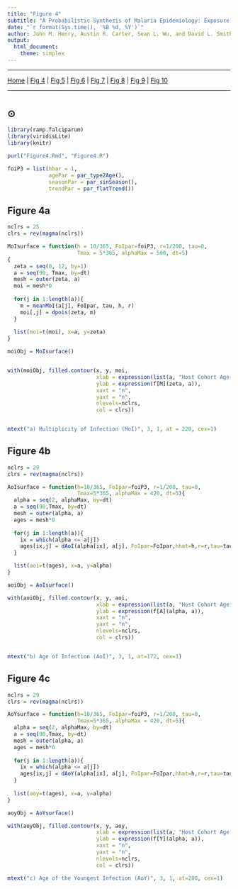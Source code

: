 ```yaml
---
title: "Figure 4"
subtitle: "A Probabilistic Synthesis of Malaria Epidemiology: Exposure, Infection, Parasite Densities, and Detection"
date: "`r format(Sys.time(), '%B %d, %Y')`"
author: John M. Henry, Austin R. Carter, Sean L. Wu, and David L. Smith
output:
  html_document: 
    theme: simplex
---
```


***

[Home](Memory.html) | 
[Fig 4](Figure4.html) |
[Fig 5](Figure5.html) |
[Fig 6](Figure6.html) |
[Fig 7](Figure7.html) |
[Fig 8](Figure8.html) |
[Fig 9](Figure9.html) |
[Fig 10](Figure10.html)

*** 

# {.tabset}

## $\odot$ 

```r
library(ramp.falciparum)
library(viridisLite)
library(knitr)
```

```r
purl("Figure4.Rmd", "Figure4.R")
```

```r
foiP3 = list(hbar = 1, 
             agePar = par_type2Age(), 
             seasonPar = par_sinSeason(), 
             trendPar = par_flatTrend())
```


## Figure 4a 

```r
nclrs = 25
clrs = rev(magma(nclrs))

MoIsurface = function(h = 10/365, FoIpar=foiP3, r=1/200, tau=0, 
                      Tmax = 5*365, alphaMax = 500, dt=5)
{ 
  zeta = seq(0, 12, by=1) 
  a = seq(90, Tmax, by=dt) 
  mesh = outer(zeta, a)
  moi = mesh*0
  
  for(j in 1:length(a)){
    m = meanMoI(a[j], FoIpar, tau, h, r)
    moi[,j] = dpois(zeta, m) 
  } 
  
  list(moi=t(moi), x=a, y=zeta)
}

moiObj = MoIsurface()


with(moiObj, filled.contour(x, y, moi, 
                            xlab = expression(list(a, "Host Cohort Age (in Days)")), 
                            ylab = expression(f[M](zeta, a)), 
                            xaxt = "n", 
                            yaxt = "n", 
                            nlevels=nclrs, 
                            col = clrs)) 


mtext("a) Multiplicity of Infection (MoI)", 3, 1, at = 220, cex=1)
```

## Figure 4b 

```r
nclrs = 29 
clrs = rev(magma(nclrs))

AoIsurface = function(h=10/365, FoIpar=foiP3, r=1/200, tau=0, 
                      Tmax=5*365, alphaMax = 420, dt=5){ 
  alpha = seq(2, alphaMax, by=dt) 
  a = seq(90,Tmax, by=dt) 
  mesh = outer(alpha, a)
  ages = mesh*0
  
  for(j in 1:length(a)){
    ix = which(alpha <= a[j])
    ages[ix,j] = dAoI(alpha[ix], a[j], FoIpar=FoIpar,hhat=h,r=r,tau=tau)
  } 

  list(aoi=t(ages), x=a, y=alpha)
}

aoiObj = AoIsurface() 

with(aoiObj, filled.contour(x, y, aoi, 
                            xlab = expression(list(a, "Host Cohort Age (in Days)")), 
                            ylab = expression(f[A](alpha, a)), 
                            xaxt = "n", 
                            yaxt = "n", 
                            nlevels=nclrs, 
                            col = clrs)) 


mtext("b) Age of Infection (AoI)", 3, 1, at=172, cex=1)
```

## Figure 4c


```r
nclrs = 29 
clrs = rev(magma(nclrs))

AoYsurface = function(h=10/365, FoIpar=foiP3, r=1/200, tau=0, 
                      Tmax=5*365, alphaMax = 420, dt=5){ 
  alpha = seq(2, alphaMax, by=dt) 
  a = seq(90,Tmax, by=dt) 
  mesh = outer(alpha, a)
  ages = mesh*0
  
  for(j in 1:length(a)){
    ix = which(alpha <= a[j])
    ages[ix,j] = dAoY(alpha[ix], a[j], FoIpar=FoIpar,hhat=h,r=r,tau=tau)
  } 
  
  list(aoy=t(ages), x=a, y=alpha)
}

aoyObj = AoYsurface() 

with(aoyObj, filled.contour(x, y, aoy, 
                            xlab = expression(list(a, "Host Cohort Age (in Days)")), 
                            ylab = expression(f[Y](alpha, a)), 
                            xaxt = "n", 
                            yaxt = "n", 
                            nlevels=nclrs, 
                            col = clrs))

mtext("c) Age of the Youngest Infection (AoY)", 3, 1, at=280, cex=1)
```